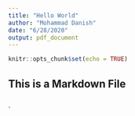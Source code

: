 ---
title: "Hello World"
author: "Mohammad Danish"
date: "6/28/2020"
output: pdf_document
---

```{r setup, include=FALSE}
knitr::opts_chunk$set(echo = TRUE)
```

## This is a Markdown File


```{print("Hello World")}
```

`
